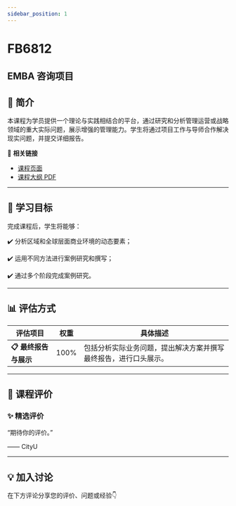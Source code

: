 ```yaml
---
sidebar_position: 1
---
```


# FB6812
## EMBA 咨询项目

## **📘 简介**
本课程为学员提供一个理论与实践相结合的平台，通过研究和分析管理运营或战略领域的重大实际问题，展示增强的管理能力。学生将通过项目工作与导师合作解决现实问题，并提交详细报告。

🔗 **相关链接**
- [课程页面](https://www.cityu.edu.hk/catalogue/pg/202425/course/FB6812.htm)
- [课程大纲 PDF](https://www.cityu.edu.hk/catalogue/pg/202425/course/FB6812.pdf)

---

## **🎯 学习目标**

完成课程后，学生将能够：


✔️ 分析区域和全球层面商业环境的动态要素；

✔️ 运用不同方法进行案例研究和撰写；

✔️ 通过多个阶段完成案例研究。

---

## **📊 评估方式**

| **评估项目**             | **权重** | **具体描述**                                                                                     |
|-------------------------|---------|-----------------------------------------------------------------------------------------------|
| **📋 最终报告与展示**     | 100%    | 包括分析实际业务问题，提出解决方案并撰写最终报告，进行口头展示。                                 |

---

## **💬 课程评价**

### ✨ **精选评价**
<div className={commentStyles.commentBox}>
    <p className={commentStyles.commentText}>
        “期待你的评价。”
    </p>
    <p className={commentStyles.commentAuthor}>—— CityU</p>
</div>

---

## **💡 加入讨论**

在下方评论分享您的评价、问题或经验👇
<Utterances />